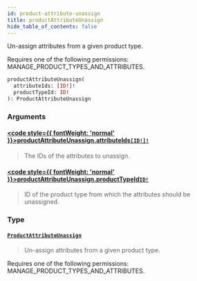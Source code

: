 ```yaml
---
id: product-attribute-unassign
title: productAttributeUnassign
hide_table_of_contents: false
---
```








Un-assign attributes from a given product type. 

Requires one of the following permissions: MANAGE_PRODUCT_TYPES_AND_ATTRIBUTES.

```graphql
productAttributeUnassign(
  attributeIds: [ID!]!
  productTypeId: ID!
): ProductAttributeUnassign
```


### Arguments

#### [<code style={{ fontWeight: 'normal' }}>productAttributeUnassign.<b>attributeIds</b></code>](#)<Bullet />[`[ID!]!`](../../../developer/api-reference/scalars/id) <Badge class="secondary" text="non-null"/> <Badge class="secondary" text="scalar"/>
> The IDs of the attributes to unassign.
> 

#### [<code style={{ fontWeight: 'normal' }}>productAttributeUnassign.<b>productTypeId</b></code>](#)<Bullet />[`ID!`](../../../developer/api-reference/scalars/id) <Badge class="secondary" text="non-null"/> <Badge class="secondary" text="scalar"/>
> ID of the product type from which the attributes should be unassigned.
> 

### Type

#### [`ProductAttributeUnassign`](../../../developer/api-reference/objects/product-attribute-unassign) <Badge class="secondary" text="object"/>
> Un-assign attributes from a given product type. 

Requires one of the following permissions: MANAGE_PRODUCT_TYPES_AND_ATTRIBUTES.
> 





